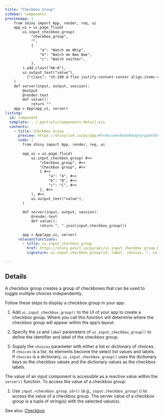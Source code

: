 ```yaml
---
title: "Checkbox Group"
sidebar: components 
previewapp: |
    from shiny import App, render, req, ui
    app_ui = ui.page_fluid(
        ui.input_checkbox_group( 
            "checkbox_group", 
            "", 
            { 
                "a": "Watch me Whip", 
                "b": "Watch me Nae Nae", 
                "c": "Watch neither", 
            },
        ).add_class("mb-0"), 
        ui.output_text("value"),
          {"class": "vh-100 d-flex justify-content-center align-items-center px-4"}
    )
    def server(input, output, session):
        @output
        @render.text
        def value():
            return ""
    app = App(app_ui, server)
listing:
  id: component
  template: ../_partials/components-detail.ejs
  contents:
    - title: Checkbox Group
      preview: https://shinylive.io/py/app/#h=0&code=NobwRAdghgtgpmAXGKAHVA6VBPMAaMAYwHsIAXOcpMAMwCdiYACAZwAsBLCbJjmVYnTJMAgujxM6lACZw6EqQEcJAVw4AdaOgD6apgF4marFADmcbTQA2a6QApNTJ0Y4YuqFWW2E2cQgGsAI2IAD21TBhVUOyZHZ3j1Il8A4LCI4ijEiTj4p0SAYWSg0KZ0zPxYiFznEErq6sSoRMRYsBEsuvqEsEDm1oAhDpyu1sI+gqGq+oBfbKmnAEo5+OMMsg8vChCyBzAANygbOESlzRBEwisoFhZx-bYAWgBGAAYXpmkH6zgQpkOOUwQB4cCgwFgPQiUCh0JioEIPAAsiWmmgWmlkNFYcj2cjs7k8EjWGwkLDgNw4pAWiGGAAEiZ5aVIILI6BgtmRhhimAcjnYqcN4lIyCo6FUhmAMAArYhcPEQDYYHx+YppSLRBZorSoAyidB2NCoXQcEnYuQLMDTAC6QA
      code: |
        from shiny import App, render, req, ui
        
        app_ui = ui.page_fluid(
            ui.input_checkbox_group( #<<
                "checkbox_group", #<<
                "Checkbox group", #<<
                { #<<
                    "a": "A", #<<
                    "b": "B", #<<
                    "c": "C", #<<
                }, #<<
            ), #<<
            ui.output_text("value"),
        )
        
        def server(input, output, session):
            @render.text
            def value():
                return ", ".join(input.checkbox_group())
        
        app = App(app_ui, server)
      relevantfunctions:
        - title: ui.input_checkbox_group
          href: https://shiny.posit.co/py/api/ui.input_checkbox_group.html
          signature: ui.input_checkbox_group(id, label, choices, *, selected=None, inline=False, width=None)

---
```


:::{#component}
:::

## Details

A checkbox group creates a group of checkboxes that can be used to toggle multiple choices independently.

Follow these steps to display a checkbox group in your app:

  1. Add `ui.input_checkbox_group()` to the UI of your app to create a checkbox group. Where you call this function will determine where the checkbox group will appear within the app's layout.

  2. Specify the `id` and `label` parameters of `ui.input_checkbox_group()` to define the identifier and label of the checkbox group. 

  3. Supply the `choices` parameter with either a list or dictionary of choices. If `choices` is a list, its elements become the select list values and labels. If `choices` is a dictionary, `ui.input_checkbox_group()` uses the dictionary keys as the checkbox values and the dictionary values as the checkbox labels. 

The value of an input component is accessible as a reactive value within the `server()` function. To access the value of a checkbox group:

  1. Use `input.<checkbox_group_id>()` (e.g., `input.checkbox_group()`) to access the value of a checkbox group. The server value of a checkbox group is a tuple of string(s) with the selected value(s). 

See also: [Checkbox](checkbox.qmd)